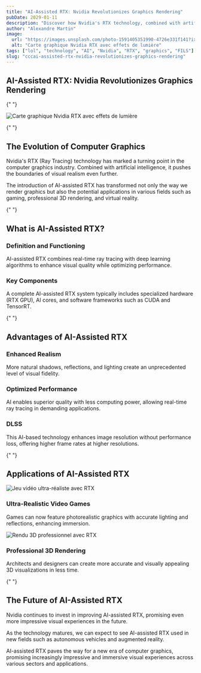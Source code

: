 ```yaml
---
title: "AI-Assisted RTX: Nvidia Revolutionizes Graphics Rendering"
pubDate: 2029-01-11
description: "Discover how Nvidia's RTX technology, combined with artificial intelligence, transforms the visual experience in games and 3D applications."
author: "Alexandre Martin"
image:
  url: "https://images.unsplash.com/photo-1591405351990-4726e331f141?ixlib=rb-4.0.3&ixid=M3wxMjA3fDB8MHxwaG90by1wYWdlfHx8fGVufDB8fHx8fA%3D%3D&auto=format&fit=crop&w=2070&q=80"
  alt: "Carte graphique Nvidia RTX avec effets de lumière"
tags: ["lol", "technology", "AI", "Nvidia", "RTX", "graphics", "FILS"]
slug: "cccai-assisted-rtx-nvidia-revolutionizes-graphics-rendering"
---
```



<article className="max-w-3xl mx-auto px-4 py-8">
  <h1 className="text-4xl font-bold mb-8 text-center">AI-Assisted RTX: Nvidia Revolutionizes Graphics Rendering</h1>

{" "}

<Image
  src="https://images.unsplash.com/photo-1591405351990-4726e331f141?ixlib=rb-4.0.3&ixid=M3wxMjA3fDB8MHxwaG90by1wYWdlfHx8fGVufDB8fHx8fA%3D%3D&auto=format&fit=crop&w=2070&q=80"
  alt="Carte graphique Nvidia RTX avec effets de lumière"
  width={1200}
  height={800}
  format="webp"
  quality={80}
  className="w-full rounded-lg shadow-lg mb-8"
  loading="eager"
/>

{" "}

<section className="mb-12">
  <h2 className="text-3xl font-semibold mb-4">
    The Evolution of Computer Graphics
  </h2>
  <p className="text-lg mb-4">
    Nvidia's RTX (Ray Tracing) technology has marked a turning point in the
    computer graphics industry. Combined with artificial intelligence, it pushes
    the boundaries of visual realism even further.
  </p>
  <p className="text-lg">
    The introduction of AI-assisted RTX has transformed not only the way we
    render graphics but also the potential applications in various fields such
    as gaming, professional 3D rendering, and virtual reality.
  </p>
</section>

{" "}

<section className="mb-12 bg-gray-100 p-6 rounded-lg">
  <h2 className="text-3xl font-semibold mb-4">What is AI-Assisted RTX?</h2>
  <div className="grid md:grid-cols-2 gap-6">
    <div>
      <h3 className="text-xl font-medium mb-2">Definition and Functioning</h3>
      <p className="text-lg">
        AI-assisted RTX combines real-time ray tracing with deep learning
        algorithms to enhance visual quality while optimizing performance.
      </p>
    </div>
    <div>
      <h3 className="text-xl font-medium mb-2">Key Components</h3>
      <p className="text-lg">
        A complete AI-assisted RTX system typically includes specialized
        hardware (RTX GPU), AI cores, and software frameworks such as CUDA and
        TensorRT.
      </p>
    </div>
  </div>
</section>

{" "}

<section className="mb-12">
  <h2 className="text-3xl font-semibold mb-6">Advantages of AI-Assisted RTX</h2>
  <div className="grid md:grid-cols-3 gap-6">
    <div className="bg-blue-100 p-4 rounded-lg">
      <h3 className="text-xl font-medium mb-2">Enhanced Realism</h3>
      <p className="text-lg">
        More natural shadows, reflections, and lighting create an unprecedented
        level of visual fidelity.
      </p>
    </div>
    <div className="bg-green-100 p-4 rounded-lg">
      <h3 className="text-xl font-medium mb-2">Optimized Performance</h3>
      <p className="text-lg">
        AI enables superior quality with less computing power, allowing
        real-time ray tracing in demanding applications.
      </p>
    </div>
    <div className="bg-purple-100 p-4 rounded-lg">
      <h3 className="text-xl font-medium mb-2">DLSS</h3>
      <p className="text-lg">
        This AI-based technology enhances image resolution without performance
        loss, offering higher frame rates at higher resolutions.
      </p>
    </div>
  </div>
</section>

{" "}

<section className="mb-12">
  <h2 className="text-3xl font-semibold mb-6">
    Applications of AI-Assisted RTX
  </h2>
  <div className="grid md:grid-cols-2 gap-8">
    <div>
      <Image
        src="https://images.unsplash.com/photo-1542751371-adc38448a05e?ixlib=rb-4.0.3&ixid=M3wxMjA3fDB8MHxwaG90by1wYWdlfHx8fGVufDB8fHx8fA%3D%3D&auto=format&fit=crop&w=2070&q=80"
        alt="Jeu vidéo ultra-réaliste avec RTX"
        width={800}
        height={600}
        format="webp"
        quality={80}
        className="w-full rounded-lg shadow-md mb-4"
        loading="lazy"
      />
      <h3 className="text-xl font-medium mb-2">Ultra-Realistic Video Games</h3>
      <p className="text-lg">
        Games can now feature photorealistic graphics with accurate lighting and
        reflections, enhancing immersion.
      </p>
    </div>
    <div>
      <Image
        src="https://images.unsplash.com/photo-1558346490-a72e53ae2d4f?ixlib=rb-4.0.3&ixid=M3wxMjA3fDB8MHxwaG90by1wYWdlfHx8fGVufDB8fHx8fA%3D%3D&auto=format&fit=crop&w=2070&q=80"
        alt="Rendu 3D professionnel avec RTX"
        width={800}
        height={600}
        format="webp"
        quality={80}
        className="w-full rounded-lg shadow-md mb-4"
        loading="lazy"
      />
      <h3 className="text-xl font-medium mb-2">Professional 3D Rendering</h3>
      <p className="text-lg">
        Architects and designers can create more accurate and visually appealing
        3D visualizations in less time.
      </p>
    </div>
  </div>
</section>

{" "}

<section className="mb-12">
  <h2 className="text-3xl font-semibold mb-4">The Future of AI-Assisted RTX</h2>
  <p className="text-lg mb-4">
    Nvidia continues to invest in improving AI-assisted RTX, promising even more
    impressive visual experiences in the future.
  </p>
  <p className="text-lg">
    As the technology matures, we can expect to see AI-assisted RTX used in new
    fields such as autonomous vehicles and augmented reality.
  </p>
</section>

  <div className="bg-gray-200 p-6 rounded-lg">
    <p className="text-xl font-medium text-center">
      AI-assisted RTX paves the way for a new era of computer graphics, promising increasingly impressive and immersive visual experiences across various sectors and applications.
    </p>
  </div>
</article>
